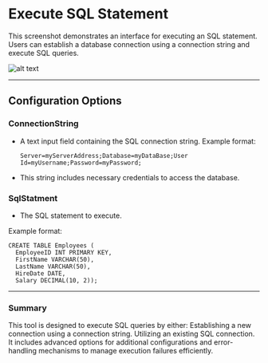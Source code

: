 # Execute SQL Statement

This screenshot demonstrates an interface for executing an SQL statement. Users can establish a database connection using a connection string and execute SQL queries.

![alt text](../../../assets/database/execute-sql-statment.png)

---

## Configuration Options

### ConnectionString
- A text input field containing the SQL connection string.
Example format:
  ```plaintext
  Server=myServerAddress;Database=myDataBase;User Id=myUsername;Password=myPassword;
  ```
- This string includes necessary credentials to access the database.

### SqlStatment
- The SQL statement to execute.

Example format:
  ```plaintext
  CREATE TABLE Employees (
    EmployeeID INT PRIMARY KEY,
    FirstName VARCHAR(50),
    LastName VARCHAR(50),
    HireDate DATE,
    Salary DECIMAL(10, 2));

  ```
---
### Summary
This tool is designed to execute SQL queries by either:
Establishing a new connection using a connection string.
Utilizing an existing SQL connection.
It includes advanced options for additional configurations and error-handling mechanisms to manage execution failures efficiently.